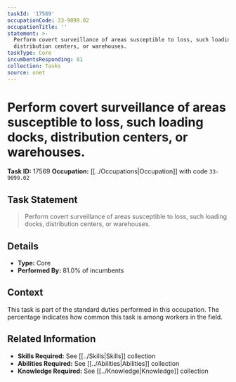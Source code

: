 ```yaml
---
taskId: '17569'
occupationCode: 33-9099.02
occupationTitle: ''
statement: >-
  Perform covert surveillance of areas susceptible to loss, such loading docks,
  distribution centers, or warehouses.
taskType: Core
incumbentsResponding: 81
collection: Tasks
source: onet
---
```

# Perform covert surveillance of areas susceptible to loss, such loading docks, distribution centers, or warehouses.

**Task ID:** 17569
**Occupation:** [[../Occupations|Occupation]] with code `33-9099.02`

## Task Statement

> Perform covert surveillance of areas susceptible to loss, such loading docks, distribution centers, or warehouses.

## Details

- **Type:** Core
- **Performed By:** 81.0% of incumbents

## Context

This task is part of the standard duties performed in this occupation. The percentage indicates how common this task is among workers in the field.

## Related Information

- **Skills Required:** See [[../Skills|Skills]] collection
- **Abilities Required:** See [[../Abilities|Abilities]] collection
- **Knowledge Required:** See [[../Knowledge|Knowledge]] collection
